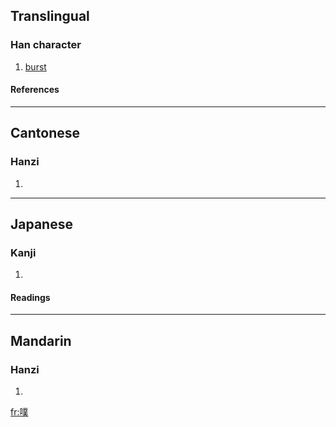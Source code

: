 ==Translingual==
===Han character===
{{Han char|rn=30|rad=口|as=12|sn=15|four=6203<sub>5</sub>|canj=口廿金人 (RTCO)}}
# [[burst]]
====References====
{{Han ref|kx=0209.151|dkj=04346|dj=0431.420|hdz=10682.180|uh=5657|ud=22103|bh=BC50|bd=48208}}
----
==Cantonese==
===Hanzi===
{{yue-hanzi|jyut=|y=pok3}}
# {{defn|Cantonese}}
----
==Japanese==
===Kanji===
{{ja-kanji|grade=|rs=口12}}
# {{defn|Japanese}} 
====Readings====
{{ja-readings|on=[[ぼく]] (boku)|kun=}}
----
==Mandarin==
===Hanzi===
{{cmn-hanzi|pin=[[pū]] ([[pu1]])|wg=p'u<sup>1</sup>}}
# {{defn|Mandarin}}

[[fr:噗]]